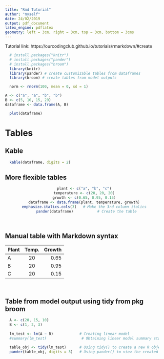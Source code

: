```yaml
---
title: "Rmd Tutorial"
author: "myself"
date: 24/02/2019 
output: pdf_document
latex_engine: pdflatex
geometry: left = 3cm, right = 3cm, top = 3cm, bottom = 3cms
---
```


Tutorial link: https://ourcodingclub.github.io/tutorials/rmarkdown/#create

```r
  # install.packages("knitr")
  # install.packages("pander")
  # install.packages("broom")
  library(knitr) 
  library(pander) # create customizable tables from dataframes
  library(broom) # create tables from model outputs
```


```r
  norm <- rnorm(100, mean = 0, sd = 1)
```

```r
A <- c("a", "a", "b", "b")
B <- c(5, 10, 15, 20)
dataframe <- data.frame(A, B)
```

```r
  plot(dataframe)
```

# Tables

## Kable
```r
  kable(dataframe, digits = 2)
```

## More flexible tables
<center>
```r
  plant <- c("a", "b", "c")
  temperature <- c(20, 20, 20)
  growth <- c(0.65, 0.95, 0.15)
  dataframe <- data.frame(plant, temperature, growth)
  emphasize.italics.cols(3)   # Make the 3rd column italics
    pander(dataframe)           # Create the table
```
</center>
<br>

## Manual table with Markdown syntax
| Plant | Temp. | Growth |
|:------|:-----:|-------:|
| A     | 20    | 0.65   |
| B     | 20    | 0.95   |
| C     | 20    | 0.15   |

<br>

## Table from model output using tidy from pkg broom
```r
  A <- c(20, 15, 10)
  B <- c(1, 2, 3)
  
  lm_test <- lm(A ~ B)            # Creating linear model 
  #summary(lm_test)                # Obtaining linear model summary statistics
  
  table_obj <- tidy(lm_test)      # Using tidy() to create a new R object called table 
  pander(table_obj, digits = 3)   # Using pander() to view the created table, with 3 sig figs 
```